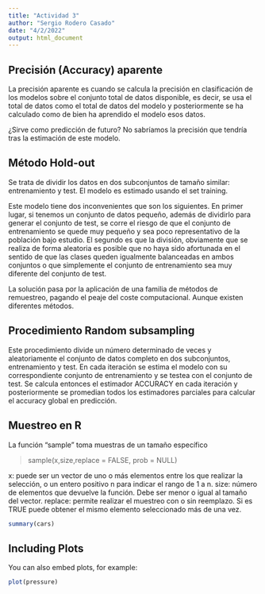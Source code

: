 ```yaml
---
title: "Actividad 3"
author: "Sergio Rodero Casado"
date: "4/2/2022"
output: html_document
---
```


## Precisión (Accuracy) aparente

La precisión aparente es cuando se calcula la precisión en clasificación de los modelos sobre el conjunto total de datos disponible, es decir, se usa el total de datos como el total de datos del modelo y posteriormente se ha calculado como de bien ha aprendido el modelo esos datos.

¿Sirve como predicción de futuro? No sabríamos la precisión que tendría tras la estimación de este modelo.

## Método Hold-out

Se trata de dividir los datos en dos subconjuntos de tamaño similar: entrenamiento y test. El modelo es estimado usando el set training.

Este modelo tiene dos inconvenientes que son los siguientes. En primer lugar, si tenemos un conjunto de datos pequeño, además de dividirlo para generar el conjunto de test, se corre el riesgo de que el conjunto de entrenamiento se quede muy pequeño y sea poco representativo de la población bajo estudio. El segundo es que la división, obviamente que se realiza de forma aleatoria es posible que no haya sido afortunada en el sentido de que las clases queden igualmente balanceadas en ambos conjuntos o que simplemente el conjunto de entrenamiento sea muy diferente del conjunto de test.

La solución pasa por la aplicación de una familia de métodos de remuestreo, pagando el peaje del coste computacional. Aunque existen diferentes métodos.

## Procedimiento Random subsampling

Este procedimiento divide un número determinado de veces y aleatoriamente el conjunto de datos completo en dos subconjuntos, entrenamiento y test. En cada iteración se estima el modelo con su correspondiente conjunto de entrenamiento y se testea con el conjunto de test. Se calcula entonces el estimador ACCURACY en cada iteración y posteriormente se promedian todos los estimadores parciales para calcular el accuracy global en predicción.

## Muestreo en R

La función "sample" toma muestras de un tamaño específico

> sample(x,size,replace = FALSE, prob = NULL)

x: puede ser un vector de uno o más elementos entre los que realizar la selección, o un entero positivo n para indicar el rango de 1 a n.
size: número de elementos que devuelve la función. Debe ser menor o igual al tamaño del vector.
replace: permite realizar el muestreo con o sin reemplazo. Si es TRUE puede obtener el mismo elemento seleccionado más de una vez.



```r
summary(cars)
```

## Including Plots

You can also embed plots, for example:

```r
plot(pressure)
```

